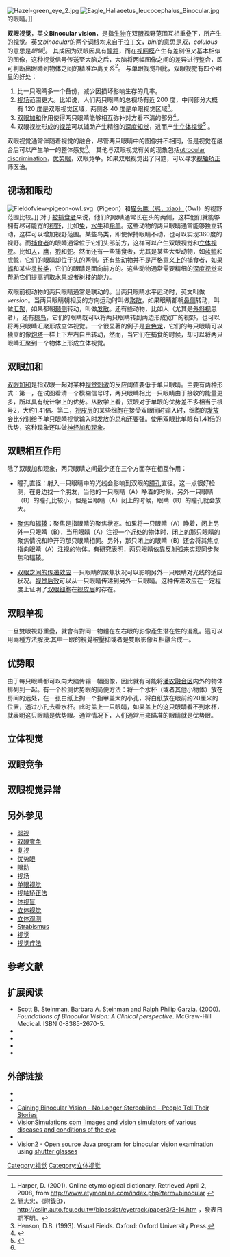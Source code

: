 [[File:Hazel-green_eye_2.jpg|thumb]]
[[File:Eagle_Haliaeetus_leucocephalus_Binocular.jpg|thumb]]的眼睛。]]

'''双眼视觉'''，英文'''Binocular vision'''，是指[[生物|生物]]在双[[眼|眼]]视野范围互相重叠下，所产生的[[视觉|视觉]]。英文''binocular''的两个词根均来自于[[拉丁文|拉丁文]]，''bini''的意思是''双''，''colulous''的意思是''眼睛''<ref>Harper, D. (2001). Online etymological dictionary. Retrieved April 2, 2008, from http://www.etymonline.com/index.php?term=binocular {{Wayback|url=http://www.etymonline.com/index.php?term=binocular |date=20120127172331 }}</ref>。 其成因为双眼因具有[[瞳距|瞳距]]，而在[[视网膜|视网膜]]产生有差别但又基本相似的图像，这种视觉信号传送至大脑之后，大脑将两幅图像之间的差异进行整合，即可判断出眼睛到物体之间的精准距离关系<ref>簡志忠，《附錄B》，[http://cslin.auto.fcu.edu.tw/bioassist/eyetrack/paper3/3-14.htm http://cslin.auto.fcu.edu.tw/bioassist/eyetrack/paper3/3-14.htm] {{Wayback|url=http://cslin.auto.fcu.edu.tw/bioassist/eyetrack/paper3/3-14.htm |date=20090912042332 }}，發表日期不明。{{languageicon|zh|中文}}</ref>。 与[[视觉|单眼视觉]]相比，双眼视觉有四个明显的好处：

# 比一只眼睛多一个备份，减少因损坏影响生存的几率。
# [[视场|视场]]范围更大。比如说，人们两只眼睛的总视场有近 200 度，中间部分大概有 120 度是双眼视觉区域，两侧各 40 度是单眼视觉区域<ref>Henson, D.B. (1993). Visual Fields. Oxford: Oxford University Press.</ref>。
# [[双眼加和|双眼加和]]作用使得两只眼睛能够相互弥补对方看不清的部分<ref>{{Cite journal |doi=10.3758/BF03198631 |first1=Randolph |last1=Blake |first2=Robert |last2=Fox |title=The psychophysical inquiry into binocular summation. |url=http://psycnet.apa.org/?fa=main.doiLanding&uid=1974-10241-001 |journal=Perception & Psychophysics |volume=14 |issue=1 |pages=161–85 |date=August 1973 |access-date=2012-02-23 |archive-date=2020-03-27 |archive-url=https://web.archive.org/web/20200327173333/http://psycnet.apa.org/?fa=main.doiLanding&uid=1974-10241-001 |dead-url=no }}</ref>。
# 双眼视觉形成的[[视差|视差]]可以辅助产生精细的[[深度知觉|深度知觉]]，进而产生[[立体视觉|立体视觉]]<ref name="Wheatstone1838">{{Cite journal|first1=Charles |last1=Wheatstone |year=1838 |title=Contributions to the physiology of vision.—Part the First. On some remarkable, and hitherto unobserved, phænomena of binocular vision |journal=Philosophical Transactions of the Royal Society of London |volume=128|issue=0 |pages=371–394 |doi=10.1098/rstl.1838.0019}}</ref> 。

双眼视觉通常伴随着视觉的融合，尽管两只眼睛中的图像并不相同，但是视觉在融合后可以产生单一的整体感觉<ref name="Wheatstone1838" />。 其他与双眼视觉有关的现象包括[[utrocular_discrimination|utrocular discrimination]]，[[优势眼|优势眼]]，双眼竞争。如果双眼视觉出了问题，可以寻求[[视轴矫正法|视轴矫正]]师医治。

== 视场和眼动 ==
[[File:Fieldofview-pigeon-owl.svg|thumb]]（Pigeon）和[[猫头鹰|猫头鹰（鸮，xiao）]]（Owl）的视野范围比较。]]
对于[[被捕食者|被捕食者]]来说，他们的眼睛通常长在头的两侧，这样他们就能够拥有尽可能宽的[[视野|视野]]，比如[[兔|兔]]，[[水牛|水牛]]和[[羚羊|羚羊]]。这些动物的两只眼睛通常能够独立转动，这样可以增加视野范围。某些鸟类，即使保持眼睛不动，也可以实现360度的视野。而[[捕食者|捕食者]]的眼睛通常位于它们头部前方，这样可以产生双眼视觉和[[立体视觉|立体视觉]]。比如[[人|人]]，[[鹰|鹰]]，[[狼|狼]]和[[蛇|蛇]]。然而还有一些捕食者，尤其是某些大型动物，如[[蓝鲸|蓝鲸]]和[[虎鲸|虎鲸]]，它们的眼睛却位于头的两侧。还有些动物并不是严格意义上的捕食者，如[[狐蝠科|果蝠]]和某些[[灵长类|灵长类]]，它们的眼睛是面向前方的。这些动物通常需要精细的[[深度视觉|深度视觉]]来帮助它们提高抓取水果或者树枝的能力。

双眼前视动物的两只眼睛通常是联动的。当两只眼睛水平运动时，英文叫做 ''version''。当两只眼睛朝相反的方向运动时叫做[[聚散度（眼睛）|聚散]]，如果眼睛都朝[[鼻侧|鼻侧]]转动，叫做[[汇聚（眼睛）|汇聚]]，如果都朝[[颞侧|颞侧]]转动，叫做[[发散（眼睛）|发散]]。还有些动物，比如人（尤其是[[外斜视|外斜视]]患者），还有[[椋鸟科|椋鸟]]，它们的眼睛既可以将两只眼睛转到两边形成宽广的视野，也可以将两只眼睛汇聚形成立体视觉。一个很显著的例子是[[变色龙|变色龙]]，它们的每只眼睛可以独立的像[[炮塔|炮塔]]一样上下左右自由转动，然而，当它们在捕食的时候，却可以将两只眼睛汇聚到一个物体上形成立体视觉。


== 双眼加和 ==
{{Main|双眼加和}}
[[双眼加和|双眼加和]]是指双眼一起对某种[[视觉刺激|视觉刺激]]的反应阈值要低于单只眼睛。主要有两种形式：第一，在试图看清一个模糊信号时，两只眼睛相比一只眼睛由于接收的能量更多，所以具有统计学上的优势。从数学上看，双眼对于单眼的优势差不多相当于根号2，大约1.41倍{{Citation needed|date=December 2011}}。第二，[[视皮层|视皮层]]的某些细胞在接受双眼同时输入时，细胞的[[发放|发放]]会比分别给予单只眼睛视觉输入时发放的总和还要强。使用双眼比单眼有1.41倍的优势，这种现象还叫做[[神经加和现象|神经加和现象]]。

== 双眼相互作用 ==
除了双眼加和现象，两只眼睛之间最少还在三个方面存在相互作用：

* 瞳孔直径：射入一只眼睛中的光线会影响到双眼的[[瞳孔|瞳孔]]直径。这一点很好检测，在身边找一个朋友，当他的一只眼睛（A）睁着的时候，另外一只眼睛（B）的瞳孔比较小，但是当眼睛（A）闭上的时候，眼睛（B）的瞳孔就会放大。

* [[聚焦（眼）|聚焦]]和[[辐辏|辐辏]]：聚焦是指眼睛的聚焦状态。如果将一只眼睛（A）睁着，闭上另外一只眼睛（B），当用眼睛（A）注视一个近处的物体时，闭上的那只眼睛的聚焦情况和睁开的那只眼睛相同。另外，那只闭上的眼睛（B）还会将其焦点指向眼睛（A）注视的物体。有研究表明，两只眼睛依靠反射弧来实现同步聚焦和辐辏。

* [[双眼之间的传递效应|双眼之间的传递效应]] 一只眼睛的聚焦状况可以影响另外一只眼睛对光线的适应状况。[[运动后效|视觉后效]]可以从一只眼睛传递到另外一只眼睛。这种传递效应在一定程度上证明了[[双眼细胞|双眼细胞]]在[[视皮层|视皮层]]的存在。

== 双眼单视 ==
{{Main|双眼单视}}
一旦雙眼視野重疊，就會有對同一物體在左右眼的影像產生潛在性的混亂。這可以用兩種方法解決:其中一眼的視覺被壓抑或者是雙眼影像互相融合成一。
== 优势眼 ==
{{Main|优势眼}}
由于每只眼睛都可以向大脑传输一幅图像，因此就有可能将[[潘农融合区|潘农融合区]]内外的物体排列到一起。有一个检测优势眼的简便方法：将一个水杯（或者其他小物体）放在房间的远处，在一张白纸上掏一个指甲盖大的小孔，将白纸放在眼前约20厘米的位置，透过小孔去看水杯。此时盖上一只眼睛，如果盖上的这只眼睛看不到水杯，就表明这只眼睛是优势眼。通常情况下，人们通常用来瞄准的眼睛就是优势眼。

== 立体视觉 ==
{{Main|立体视觉}}

== 双眼竞争 ==
{{Main|双眼竞争}}

== 双眼视觉异常 ==

== 另外参见 ==
{{wiktionary}}
* [[弱视|弱视]]
* [[双眼竞争|双眼竞争]]
* [[复视|复视]]
* [[优势眼|优势眼]]
* [[眼动（感觉）|眼动]]
* [[视场|视场]]
* [[单眼视觉|单眼视觉]]
* [[视轴矫正法|视轴矫正法]]
* [[体视盲|体视盲]]
* [[立体视觉|立体视觉]]
* [[立体观测|立体观测]]
* [[Strabismus|Strabismus]]
* [[视觉|视觉]]
* [[视觉疗法|视觉疗法]]

== 参考文献 ==
{{Reflist}}

== 扩展阅读 ==
* Scott B. Steinman, Barbara A. Steinman and Ralph Philip Garzia. (2000). ''Foundations of Binocular Vision: A Clinical perspective''. McGraw-Hill Medical. ISBN 0-8385-2670-5.
* {{link-en|液晶快门眼镜|LCD shutter glasses}}
* {{cite journal | last1 = Blake | first1 = Randolph | last2 = Wilson | first2 = Hugh | year = 2011 | title = Binocular vision | url = | journal = Vision Research | volume = 51 | issue = 7| pages = 754–770 | doi = 10.1016/j.visres.2010.10.009 | pmid = 20951722 | pmc = 3050089 }}
* {{cite book|first1=Scott B.|last1=Steinman|first2=Barbara A.|last2=Steinman|first3=Ralph Philip|last3=Garzia|year=2000|title=Foundations of Binocular Vision: A Clinical perspective|url=https://archive.org/details/foundationsofbin0000stei|publisher=McGraw-Hill Medical|isbn=0-8385-2670-5}}
* {{cite book|title=Normal Binocular Vision: Theory, Investigation and Practical Aspects|first2=Robert|last2=Fletcher|first1=David|last1=Stidwell|publisher=John Wiley & Sons|year=2017|isbn=9781119480334}}

== 外部链接 ==
* {{Cite journal|pmid=15371590 |doi=10.1056/NEJM200409163511224 |last1=Livingstone |first1=MS |last2=Conway |title=Was Rembrandt stereoblind? |volume=351 |issue=12 |pages=1264–5 |issn=0028-4793 |journal=The New England journal of medicine |first2=BR |pmc=2634283|date=Sep 2004}}
* {{PDFlink|[http://www.journalofvision.org/content/10/1/10.full.pdf Disparity sensitivity in man and owl: Psychophysical evidence for equivalent perception of shape-from-stereo]}}
* [http://www.visiontherapystories.org/lazy_eye_amblyopia.html Gaining Binocular Vision - No Longer Stereoblind - People Tell Their Stories]{{Wayback|url=http://www.visiontherapystories.org/lazy_eye_amblyopia.html |date=20120226084358 }}
*[http://www.VisionSimulations.com/ VisionSimulations.com |Images and vision simulators of various diseases and conditions of the eye]{{Wayback|url=http://www.visionsimulations.com/ |date=20060102212031 }}
* {{MeshName|Binocular+Vision}}
* [http://vision2.googlecode.com/ Vision2]{{dead link|date=2017年12月 |bot=InternetArchiveBot |fix-attempted=yes }} - [[Open_source|Open source]] [[Java|Java]] [[Computer_program|program]] for binocular vision examination using [[shutter_glasses|shutter glasses]]

{{DEFAULTSORT:双眼视觉}}
[[Category:视觉|Category:视觉]]
[[Category:立体视觉|Category:立体视觉]]
